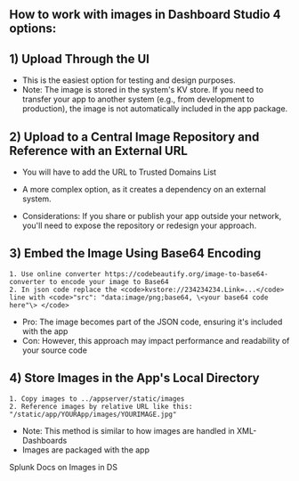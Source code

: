 
## How to work with images in Dashboard Studio 4 options:

## 1) Upload Through the UI
* This is the easiest option for testing and design purposes.
* Note: The image is stored in the system's KV store. If you need to transfer your app to another system (e.g., from development to production), the image is not automatically included in the app package.

## 2) Upload to a Central Image Repository and Reference with an External URL
* You will have to add the URL to  <Link to="https://docs.splunk.com/Documentation/SplunkCloud/latest/DashStudio/chartsImage" openInNewContext>Trusted Domains List</Link>

* A more complex option, as it creates a dependency on an external system.
* Considerations: If you share or publish your app outside your network, you'll need to expose the repository or redesign your approach.


## 3) Embed the Image Using Base64 Encoding
    1. Use online converter https://codebeautify.org/image-to-base64-converter to encode your image to Base64
    2. In json code replace the <code>kvstore://234234234.Link=...</code> line with <code>"src": "data:image/png;base64, \<your base64 code here"\> </code>
* Pro: The image becomes part of the JSON code, ensuring it's included with the app
* Con: However, this approach may impact performance and readability of your source code


## 4) Store Images in the App's Local Directory
    1. Copy images to ../appserver/static/images
    2. Reference images by relative URL like this: "/static/app/YOURApp/images/YOURIMAGE.jpg" 
* Note: This method is similar to how images are handled in XML-Dashboards
* Images are packaged with the app 


<Link to="https://docs.splunk.com/Documentation/SplunkCloud/latest/DashStudio/chartsImage" openInNewContext>Splunk Docs on Images in DS</Link>

